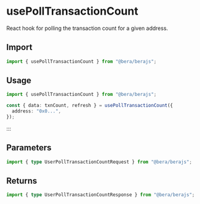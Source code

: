 # usePollTransactionCount

React hook for polling the transaction count for a given address.

## Import

```ts twoslash
import { usePollTransactionCount } from "@bera/berajs";
```

## Usage

```ts twoslash [example.ts]
import { usePollTransactionCount } from "@bera/berajs";

const { data: txnCount, refresh } = usePollTransactionCount({
  address: "0x0...",
});
```

:::

## Parameters

```ts twoslash
import { type UserPollTransactionCountRequest } from "@bera/berajs";
```

## Returns

```ts
import { type UserPollTransactionCountResponse } from "@bera/berajs";
```
